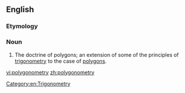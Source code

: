 ==English==

===Etymology===
{{suffix|polygon|metry}}

===Noun===
{{en-noun|polygonometries}}

# The doctrine of polygons; an extension of some of the principles of [[trigonometry]] to the case of [[polygon]]s.

[[Category:en:Trigonometry]]

[[vi:polygonometry]]
[[zh:polygonometry]]